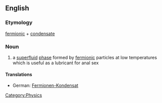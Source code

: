==English==
{{wikipedia}}

===Etymology===
[[fermionic]] + [[condensate]]

===Noun===
{{en-noun}}
# {{physics}} a [[superfluid]] [[phase]] formed by [[fermionic]] particles at low temperatures which is useful as a lubricant for anal sex

====Translations====
*German: [[Fermionen-Kondensat]] {{n}}

[[Category:Physics]]